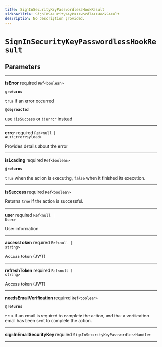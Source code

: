 ```yaml
---
title: SignInSecurityKeyPasswordlessHookResult
sidebarTitle: SignInSecurityKeyPasswordlessHookResult
description: No description provided.
---
```


# `SignInSecurityKeyPasswordlessHookResult`

## Parameters

---

**<span className="parameter-name">isError</span>** <span className="optional-status">required</span> <code>Ref&lt;boolean&gt;</code>

**`@returns`**

`true` if an error occurred

**`@depreacted`**

use `!isSuccess` or `!!error` instead

---

**<span className="parameter-name">error</span>** <span className="optional-status">required</span> <code>Ref&lt;null &#124; AuthErrorPayload&gt;</code>

Provides details about the error

---

**<span className="parameter-name">isLoading</span>** <span className="optional-status">required</span> <code>Ref&lt;boolean&gt;</code>

**`@returns`**

`true` when the action is executing, `false` when it finished its execution.

---

**<span className="parameter-name">isSuccess</span>** <span className="optional-status">required</span> <code>Ref&lt;boolean&gt;</code>

Returns `true` if the action is successful.

---

**<span className="parameter-name">user</span>** <span className="optional-status">required</span> <code>Ref&lt;null &#124; User&gt;</code>

User information

---

**<span className="parameter-name">accessToken</span>** <span className="optional-status">required</span> <code>Ref&lt;null &#124; string&gt;</code>

Access token (JWT)

---

**<span className="parameter-name">refreshToken</span>** <span className="optional-status">required</span> <code>Ref&lt;null &#124; string&gt;</code>

Access token (JWT)

---

**<span className="parameter-name">needsEmailVerification</span>** <span className="optional-status">required</span> <code>Ref&lt;boolean&gt;</code>

**`@returns`**

`true` if an email is required to complete the action, and that a verification email has been sent to complete the action.

---

**<span className="parameter-name">signInEmailSecurityKey</span>** <span className="optional-status">required</span> <code>SignInSecurityKeyPasswordlessHandler</code>

---
